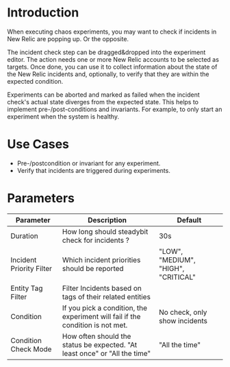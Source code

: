 # Introduction

When executing chaos experiments, you may want to check if incidents in New Relic are popping up. Or the opposite.

The incident check step can be dragged&dropped into the experiment editor. The action needs one or more New Relic accounts to be selected as targets.
Once done, you can use it to collect information about the state of the New Relic incidents and, optionally, to verify that they are within the expected condition.

Experiments can be aborted and marked as failed when the incident check's actual state diverges from the expected state.
This helps to implement pre-/post-conditions and invariants.
For example, to only start an experiment when the system is healthy.

# Use Cases

 - Pre-/postcondition or invariant for any experiment.
 - Verify that incidents are triggered during experiments.

# Parameters

| Parameter                | Description                                                                    | Default                             |
| -------------------------| ------------------------------------------------------------------------------ | ----------------------------------- |
| Duration                 | How long should steadybit check for incidents ?                                | 30s                                 |
| Incident Priority Filter | Which incident priorities should be reported                                   | "LOW", "MEDIUM", "HIGH", "CRITICAL" |
| Entity Tag Filter        | Filter Incidents based on tags of their related entities                       |                                     |
| Condition                | If you pick a condition, the experiment will fail if the condition is not met. | No check, only show incidents       |
| Condition Check Mode     | How often should the status be expected. "At least once" or "All the time"     | "All the time"                      |
